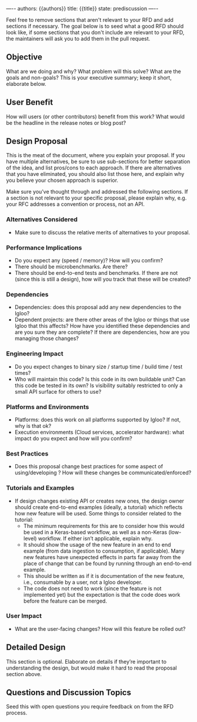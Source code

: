 —--
authors: {{authors}}
title: {{title}}
state: prediscussion
—--

Feel free to remove sections that aren't relevant to your RFD and add sections if necessary. The goal below is to seed what a good RFD should look like, if some sections
that you don't include are relevant to your RFD, the maintainers will ask you to add them in the pull request.

## Objective

What are we doing and why? What problem will this solve? What are the goals and
non-goals? This is your executive summary; keep it short, elaborate below.

## User Benefit

How will users (or other contributors) benefit from this work? What would be the headline in the release notes or blog post?

## Design Proposal

This is the meat of the document, where you explain your proposal. If you have
multiple alternatives, be sure to use sub-sections for better separation of the
idea, and list pros/cons to each approach. If there are alternatives that you
have eliminated, you should also list those here, and explain why you believe
your chosen approach is superior.

Make sure you’ve thought through and addressed the following sections. If a section is not relevant to your specific proposal, please explain why, e.g. your RFC addresses a convention or process, not an API.

### Alternatives Considered

- Make sure to discuss the relative merits of alternatives to your proposal.

### Performance Implications

- Do you expect any (speed / memory)? How will you confirm?
- There should be microbenchmarks. Are there?
- There should be end-to-end tests and benchmarks. If there are not (since this is still a design), how will you track that these will be created?

### Dependencies

- Dependencies: does this proposal add any new dependencies to the Igloo?
- Dependent projects: are there other areas of the Igloo or things that use Igloo that this affects? How have you identified these dependencies and are you sure they are complete? If there are dependencies, how are you managing those changes?

### Engineering Impact

- Do you expect changes to binary size / startup time / build time / test times?
- Who will maintain this code? Is this code in its own buildable unit? Can this code be tested in its own? Is visibility suitably restricted to only a small API surface for others to use?

### Platforms and Environments

- Platforms: does this work on all platforms supported by Igloo? If not, why is that ok?
- Execution environments (Cloud services, accelerator hardware): what impact do you expect and how will you confirm?

### Best Practices

- Does this proposal change best practices for some aspect of using/developing ? How will these changes be communicated/enforced?

### Tutorials and Examples

- If design changes existing API or creates new ones, the design owner should create end-to-end examples (ideally, a tutorial) which reflects how new feature will be used. Some things to consider related to the tutorial:
  - The minimum requirements for this are to consider how this would be used in a Keras-based workflow, as well as a non-Keras (low-level) workflow. If either isn’t applicable, explain why.
  - It should show the usage of the new feature in an end to end example (from data ingestion to consumption, if applicable). Many new features have unexpected effects in parts far away from the place of change that can be found by running through an end-to-end example.
  - This should be written as if it is documentation of the new feature, i.e., consumable by a user, not a Igloo developer.
  - The code does not need to work (since the feature is not implemented yet) but the expectation is that the code does work before the feature can be merged.

### User Impact

- What are the user-facing changes? How will this feature be rolled out?

## Detailed Design

This section is optional. Elaborate on details if they’re important to
understanding the design, but would make it hard to read the proposal section
above.

## Questions and Discussion Topics

Seed this with open questions you require feedback on from the RFD process.
